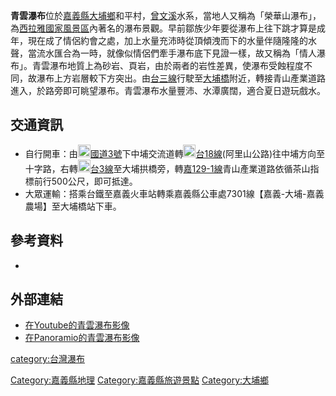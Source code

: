 {{座標|23|18|5.00|N|120|38|28.15|E|display=title}}

{{Infobox waterfall
| name = 青雲瀑布
| photo = 
| photo_width = 275
| photo_caption = 
| map = 
| map_width = 
| lat_d  = |lat_m  = |lat_s  = |lat_NS  = 
| long_d = |long_m = |long_s = |long_EW =
| region = 
| source = 
| coords_ref = {{coord|23|18|5.00|N|120|38|28.15|E|}}
| location = [[台灣|台灣]][[嘉義縣|嘉義縣]][[大埔鄉|大埔鄉]]
| type = 
| elevation = 
| height = 30 公尺
| height_longest = 30 公尺
| number_drops = 1
| width = 
| average_width = 
| watercourse = [[曾文溪|曾文溪]] - [[角坑溪|角坑溪]]
| average_flow = 
| world_rank = 
}}

'''青雲瀑布'''位於[[嘉義縣|嘉義縣]][[大埔鄉|大埔鄉]]和平村，[[曾文溪|曾文溪]]水系，當地人又稱為「榮華山瀑布」{{r|嘉縣觀光局}}，為[[西拉雅國家風景區|西拉雅國家風景區]]內著名的瀑布景觀。早前鄒族少年要從瀑布上往下跳才算是成年，現在成了情侶約會之處，加上水量充沛時從頂傾洩而下的水量伴隨隆隆的水聲，當流水匯合為一時，就像似情侶們牽手瀑布底下見證一樣，故又稱為「情人瀑布」{{r|嘉縣觀光局}}{{r|大埔鄉公所}}{{r|王曉鈴}}。青雲瀑布地質上為砂岩、頁岩，由於兩者的岩性差異，使瀑布受蝕程度不同，故瀑布上方岩層較下方突出{{r|高慧君}}。由[[台三線|台三線]]行駛至[[大埔橋|大埔橋]]附近，轉接青山產業道路進入，於路旁即可眺望瀑布。青雲瀑布水量豐沛{{r|齊佑誠}}、水潭廣闊，適合夏日遊玩戲水{{r|嘉縣觀光局}}。

== 交通資訊 ==
*自行開車：由[[File:TWHW3.svg|20px]][[福爾摩沙高速公路|國道3號]]下中埔交流道轉[[File:TW_PHW18.svg|20px]][[台18線|台18線]](阿里山公路)往中埔方向至十字路，右轉[[File:TW_PHW3.svg|20px]][[台3線|台3線]]至大埔拱橋旁，轉[[嘉129-1線|嘉129-1線]]青山產業道路依循茶山指標前行500公尺，即可抵達{{r|嘉縣觀光局}}。
*大眾運輸：搭乘台鐵至嘉義火車站轉乘嘉義縣公車處7301線【嘉義-大埔-嘉義農場】至大埔橋站下車{{r|嘉縣觀光局}}。

== 參考資料 ==
*
{{reflist|2|refs=

<ref name="嘉縣觀光局">{{cite web|url=http://163.29.235.136/User/fun1_1_detail.aspx?SysID=2007119114049235439479|title=青雲瀑布|work=嘉義縣觀光旅遊網|publisher=嘉義縣文化觀光局|accessdate=2013年12月20日|language=zh-tw|date=|deadurl=yes|archiveurl=https://web.archive.org/web/20131220165049/http://163.29.235.136/User/fun1_1_detail.aspx?SysID=2007119114049235439479|archivedate=2013年12月20日}}</ref>

<ref name="大埔鄉公所">{{cite web |url=http://www.dapu.gov.tw/style/front001/bexfront.php?sid=2051957359 |title=青雲瀑布 |publisher=嘉義縣大埔鄉公所 |accessdate=2013年12月20日 |language=zh-tw |date= |deadurl=yes |archiveurl=https://web.archive.org/web/20131220184650/http://www.dapu.gov.tw/style/front001/bexfront.php?sid=2051957359 |archivedate=2013年12月20日 }}</ref>

<ref name="王曉鈴">{{cite web |url=http://life.chinatimes.com/LifeContent/1407/20131102000612.html |title=吉時去行樂－秋遊大埔 賞鷹垂釣逗山豬 |author=王曉鈴 |publisher=中國時報 |accessdate=2013年12月20日 |language=zh-tw |date=2013年11月12日}}</ref>

<ref name="高慧君">{{cite web|url=http://video.ttvc.com.tw/front/bin/ptdetail.phtml?Part=2010122701 |title=台灣的瀑布傳奇 青雲瀑布|author=高慧君 主持|publisher=吉星傳播 製作|accessdate=2011年3月27日|language=zh-tw|date=}}</ref>

<ref name="齊佑誠">{{cite web |url=http://www.appledaily.com.tw/appledaily/article/supplement/20121227/34730738/ |title=嘉義大埔 遊曾文水庫 騎單車 探瀑布 |author=齊佑誠 |publisher=蘋果日報 |accessdate=2013年12月20日 |language=zh-tw |date=2012年12月27日}}</ref>

}}

== 外部連結 ==
*[https://www.youtube.com/watch?v=NP0jrVqHQpw 在Youtube的青雲瀑布影像]
*[https://web.archive.org/web/20131221025545/http://www.panoramio.com/photo/49346233 在Panoramio的青雲瀑布影像]

{{台灣瀑布|state=uncollapsed}}



[[category:台灣瀑布|category:台灣瀑布]]
[[Category:嘉義縣地理|Category:嘉義縣地理]]
[[Category:嘉義縣旅遊景點|Category:嘉義縣旅遊景點]]
[[Category:大埔鄉|Category:大埔鄉]]